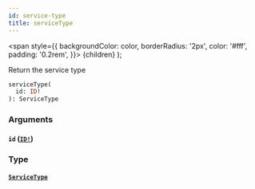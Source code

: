 ```yaml
---
id: service-type
title: serviceType
---
```


<span
style={{
      backgroundColor: color,
      borderRadius: '2px',
      color: '#fff',
      padding: '0.2rem',
    }}>
{children}
</span>
);

Return the service type

```graphql
serviceType(
  id: ID!
): ServiceType

```

### Arguments

#### `id` ([`ID!`](/api/graphql/documentation/scalars/id))

### Type

#### [`ServiceType`](/api/graphql/documentation/objects/service-type)
